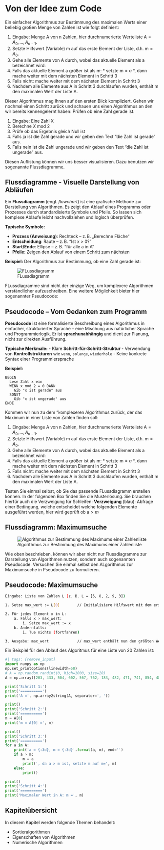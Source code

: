 # Von der Idee zum Code

Ein einfacher Algorithmus zur Bestimmung des maximalen Werts einer beliebig großen Menge von Zahlen ist wie folgt definiert: 

1. Eingabe: Menge $\mathsf A$ von $\mathsf n$ Zahlen, hier durchnumerierte Werteliste $\mathsf A=A_0, \dots, A_{n-1}$.
1. Setzte Hilfswert (Variable) $\mathsf m$ auf das erste Element der Liste, d.h. $\mathsf m = A_0$.
1. Gehe alle Elemente von $\mathsf A$ durch, wobei das aktuelle Element als $\mathsf a$ bezeichnet wird:
  1. Falls das aktuelle Element $\mathsf a$ größer ist als $\mathsf m$:
    * setzte $\mathsf m = a$
    *, dann mache weiter mit dem nächsten Element in Schritt 3
  1. Falls nicht:
    mache weiter mit dem nächsten Element in Schritt 3
1. Nachdem alle Elemente aus $\mathsf A$ in Schritt 3 durchlaufen wurden, enthält $\mathsf m$ den maximalen Wert der Liste $\mathsf A$.

Dieser Algorithmus mag Ihnen auf den ersten Blick kompliziert. Gehen wir nochmal einen Schritt zurück und schauen uns einen Algorithmus an den wir bereits kennengelernt haben: Prüfen ob eine Zahl gerade ist.

1. Eingabe: Eine Zahl X
1. Berechne $X\text{ mod }2$
1. Prüfe ob das Ergebnis gleich Null ist
  1. Falls ja ist die Zahl gerade und wir geben den Text "die Zahl ist gerade" aus.
  1. Falls nein ist die Zahl ungerade und wir geben den Text "die Zahl ist ungerade" aus.

Diesen Auflistung können wir uns besser visualisieren. Dazu benutzen wir sogenannte Flussdiagramme.

::: {.callout-note collapse="false"}
## Flussdiagramme - Visuelle Darstellung von Abläufen

Ein **Flussdiagramm** (engl. *flowchart*) ist eine grafische Methode zur Darstellung von Algorithmen. Es zeigt den Ablauf eines Programms oder Prozesses durch standardisierte Symbole und Pfeile. So lassen sich komplexe Abläufe leicht nachvollziehen und logisch überprüfen.

**Typische Symbole:**

- **Prozess (Anweisung)**: Rechteck – z. B. „Berechne Fläche“
- **Entscheidung**: Raute – z. B. "Ist x > 0?"
- **Start/Ende**: Ellipse – z. B. "für alle a in A"
- **Pfeile**: Zeigen den Ablauf von einem Schritt zum nächsten

**Beispiel:**
Der Algorithmus zur Bestimmung, ob eine Zahl gerade ist:

![FLussdiagramm](00-bilder/Zahl_gerade.svg)

:::

FLussdiagramme sind nicht der einzige Weg, um komplexere Algorithmen verständlicher aufzuschreiben. Eine weitere Möglichkeit bieter hier sogenannter Pseudocode:

::: {.callout-note collapse="false"}
## Pseudocode – Vom Gedanken zum Programm

**Pseudocode** ist eine formalisierte Beschreibung eines Algorithmus in einfacher, strukturierter Sprache – eine Mischung aus natürlicher Sprache und Programmierlogik. Er ist **sprachunabhängig** und dient zur Planung, nicht zur direkten Ausführung.

**Typische Merkmale:**
- Klare **Schritt-für-Schritt-Struktur**
- Verwendung von **Kontrollstrukturen** wie `wenn`, `solange`, `wiederhole`
- Keine konkrete Syntax einer Programmiersprache


**Beispiel:**
```pseudocode
BEGIN
  Lese Zahl x ein
  WENN x mod 2 = 0 DANN
    Gib "x ist gerade" aus
  SONST
    Gib "x ist ungerade" aus
ENDE
```
:::

Kommen wir nun zu dem "komplexeren Algorithmus zurück, der das Maximum in einer Liste von Zahlen finden soll:

1. Eingabe: Menge $\mathsf A$ von $\mathsf n$ Zahlen, hier durchnumerierte Werteliste $\mathsf A=A_0, \dots, A_{n-1}$.
1. Setzte Hilfswert (Variable) $\mathsf m$ auf das erste Element der Liste, d.h. $\mathsf m = A_0$.
1. Gehe alle Elemente von $\mathsf A$ durch, wobei das aktuelle Element als $\mathsf a$ bezeichnet wird:
  1. Falls das aktuelle Element $\mathsf a$ größer ist als $\mathsf m$:
    * setzte $\mathsf m = a$
    *, dann mache weiter mit dem nächsten Element in Schritt 3
  1. Falls nicht:
    mache weiter mit dem nächsten Element in Schritt 3
1. Nachdem alle Elemente aus $\mathsf A$ in Schritt 3 durchlaufen wurden, enthält $\mathsf m$ den maximalen Wert der Liste $\mathsf A$.

Testen Sie einmal selbst, ob Sie das passende FLussdiagramm erstellen können. In der folgenden Box finden Sie die Musterlösung. Sie brauchen hierfür auch die Verzweigung für Schleifen:
**Verzweigung** (blau): Abfrage einer Bedingung, welche entscheidet welche folgenden Elemente ausgeführt werden, hier wird geprüft ob $\mathsf a > m$

::: {.callout-caution icon="true" collapse="true"}

## Flussdiagramm: Maximumsuche
![Algorithmus zur Bestimmung des Maximums einer Zahlenliste](00-bilder/alg_findmax.svg)

:::


Wie oben beschrieben, können wir aber nicht nur Flussdiagramme zur Darstellung von Algorithmen nutzen, sondern auch sogenannten Pseudocode. Versuchen Sie einmal selbst den ALgorithmus zur Maximumsuche in Pseudocode zu formulieren.

::: {.callout-caution icon="true" collapse="true"}

## Pseudocode: Maximumsuche
```bash
Eingabe: Liste von Zahlen L (z. B. L = [5, 8, 2, 9, 3])

1. Setze max_wert := L[0]        // Initialisiere Hilfswert mit dem ersten Element der Liste

2. Für jedes Element x in L:
    a. Falls x > max_wert:
        i. Setze max_wert := x
    b. Andernfalls:
        i. Tue nichts (fortfahren)

3. Ausgabe: max_wert             // max_wert enthält nun den größten Wert der Liste
```
:::



Ein Beispiel für den Ablauf des Algoritmus für eine Liste von 20 Zahlen ist:

```python
#| tags: [remove_input]
import numpy as np
np.set_printoptions(linewidth=50)
# A = np.random.randint(0, high=1000, size=20)
A = np.array([203, 433, 504, 602, 567, 762, 183, 482, 471, 741, 854, 486, 350, 550, 885, 395, 203, 288, 909, 644])

print('Schritt 1:')
print('==========')
print('A =', np.array2string(A, separator=', '))

print()
print('Schritt 2:')
print('==========')
m = A[0]
print('m = A[0] =', m)

print()
print('Schritt 3:')
print('==========')
for a in A:
    print('a = {:3d}, m = {:3d}'.format(a, m), end='')
    if a > m:
        m = a
        print(', da a > m ist, setzte m auf m=', m)
    else:
        print()

print()
print('Schritt 4:')
print('==========')
print('Maximaler Wert in A: m =', m)
```
## Kapitelübersicht 

In diesem Kapitel werden folgende Themen behandelt:

* Sortieralgorithmen
* Eigenschaften von Algorithmen
* Numerische Algorithmen


